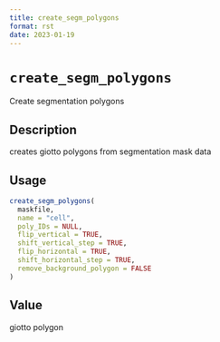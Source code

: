 ```yaml
--- 
title: create_segm_polygons 
format: rst 
date: 2023-01-19 
--- 
```

# `create_segm_polygons`

Create segmentation polygons


## Description

creates giotto polygons from segmentation mask data


## Usage

```r
create_segm_polygons(
  maskfile,
  name = "cell",
  poly_IDs = NULL,
  flip_vertical = TRUE,
  shift_vertical_step = TRUE,
  flip_horizontal = TRUE,
  shift_horizontal_step = TRUE,
  remove_background_polygon = FALSE
)
```


## Value

giotto polygon


